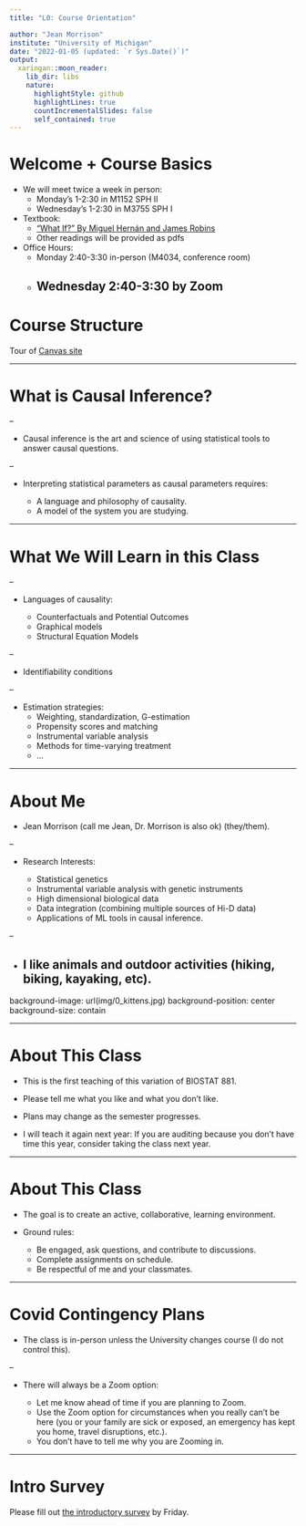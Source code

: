 ```yaml
---
title: "L0: Course Orientation"

author: "Jean Morrison"
institute: "University of Michigan"
date: "2022-01-05 (updated: `r Sys.Date()`)"
output:
  xaringan::moon_reader:
    lib_dir: libs
    nature:
      highlightStyle: github
      highlightLines: true
      countIncrementalSlides: false
      self_contained: true
---
```


# Welcome + Course Basics

+ We will meet twice a week in person:
  - Monday's 1-2:30 in M1152 SPH II
  - Wednesday's 1-2:30 in M3755 SPH I

+ Textbook: 
  - ["What If?" By Miguel Hernán and James Robins](https://www.hsph.harvard.edu/miguel-hernan/causal-inference-book/) 
  - Other readings will be provided as pdfs


+ Office Hours:
  - Monday 2:40-3:30 in-person (M4034, conference room)
  - Wednesday 2:40-3:30 by Zoom
---

# Course Structure

Tour of [Canvas site](https://umich.instructure.com/courses/497614)

---

# What is Causal Inference?

--

+ Causal inference is the art and science of using statistical tools to answer causal questions. 

--


+ Interpreting statistical parameters as causal parameters requires:

  - A language and philosophy of causality.
  - A model of the system you are studying.


---

# What We Will Learn in this Class

--

+ Languages of causality:

  - Counterfactuals and Potential Outcomes
  - Graphical models
  - Structural Equation Models

--

+ Identifiability conditions 

--

+ Estimation strategies:
  - Weighting, standardization, G-estimation
  - Propensity scores and matching
  - Instrumental variable analysis
  - Methods for time-varying treatment
  - $\dots$


---

# About Me

- Jean Morrison (call me Jean, Dr. Morrison is also ok) (they/them).

--

- Research Interests:

  + Statistical genetics
  + Instrumental variable analysis with genetic instruments
  + High dimensional biological data
  + Data integration (combining multiple sources of Hi-D data)
  + Applications of  ML tools in causal inference.

--

- I like animals and outdoor activities (hiking, biking, kayaking, etc). 
---


background-image: url(img/0_kittens.jpg)
background-position: center
background-size: contain

---

# About This Class

- This is the first teaching of this variation of BIOSTAT 881.

- Please tell me what you like and what you don't like.

- Plans may change as the semester progresses.

- I will teach it again next year: If you are auditing because you don't have 
time this year, consider taking the class next year. 


---

# About This Class

- The goal is to create an active, collaborative, learning environment. 

- Ground rules: 
  + Be engaged, ask questions, and contribute to discussions.
  + Complete assignments on schedule. 
  + Be respectful of me and your classmates. 


---

# Covid Contingency Plans

- The class is in-person unless the University changes course (I do not control this).

--


- There will always be a Zoom option:

  + Let me know ahead of time if you are planning to Zoom. 
  + Use the Zoom option for circumstances when you really can't be here
  (you or your family are sick or exposed, an emergency has kept you home, travel disruptions, etc.).
  + You don't have to tell me why you are Zooming in.
  

---

# Intro Survey

Please fill out [the introductory survey](https://forms.gle/EfComH5FDyTovbf79) by Friday. 

